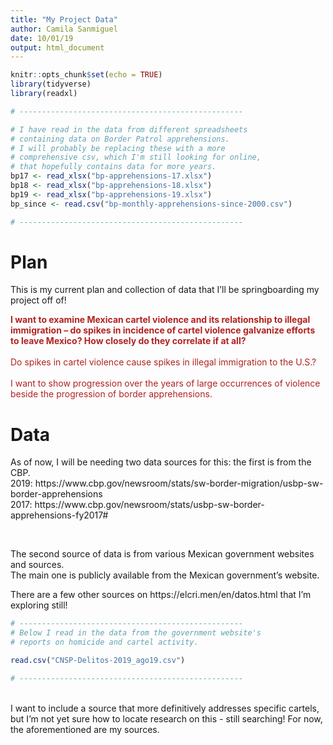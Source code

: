 ```yaml
---
title: "My Project Data"
author: Camila Sanmiguel
date: 10/01/19
output: html_document
---
```


```r
knitr::opts_chunk$set(echo = TRUE)
library(tidyverse)
library(readxl)

# --------------------------------------------------

# I have read in the data from different spreadsheets
# containing data on Border Patrol apprehensions.
# I will probably be replacing these with a more 
# comprehensive csv, which I'm still looking for online,
# that hopefully contains data for more years.
bp17 <- read_xlsx("bp-apprehensions-17.xlsx")
bp18 <- read_xlsx("bp-apprehensions-18.xlsx")
bp19 <- read_xlsx("bp-apprehensions-19.xlsx")
bp_since <- read.csv("bp-monthly-apprehensions-since-2000.csv")

# --------------------------------------------------

```
# Plan
This is my current plan and collection of data that I'll be springboarding my project off of! 

<span style="color:firebrick">
**I want to examine Mexican cartel violence and its relationship to illegal immigration -- do spikes in incidence of cartel violence galvanize efforts to leave Mexico? How closely do they correlate if at all?**
<br>
<br>
Do spikes in cartel violence cause spikes in illegal immigration to the U.S.? 
<br>
<br>
I want to show progression over the years of large occurrences of violence beside the progression of border apprehensions.</span>

# Data
As of now, I will be needing two data sources for this: the first is from the CBP.
<br>
2019: https://www.cbp.gov/newsroom/stats/sw-border-migration/usbp-sw-border-apprehensions
<br>
2017: https://www.cbp.gov/newsroom/stats/usbp-sw-border-apprehensions-fy2017# 


<br>


The second source of data is from various Mexican government websites and sources. 
<br>
The main one is publicly available from the Mexican government's website.


There are a few other sources on https://elcri.men/en/datos.html that I'm exploring still!

```r

# --------------------------------------------------
# Below I read in the data from the government website's 
# reports on homicide and cartel activity.

read.csv("CNSP-Delitos-2019_ago19.csv")

# --------------------------------------------------
```
<br>
I want to include a source that more definitively addresses specific cartels, but I'm not yet sure how to locate research on this - still searching! For now, the aforementioned are my sources.


